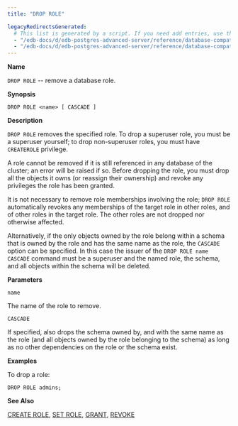 ```yaml
---
title: "DROP ROLE"

legacyRedirectsGenerated:
  # This list is generated by a script. If you need add entries, use the `legacyRedirects` key.
  - "/edb-docs/d/edb-postgres-advanced-server/reference/database-compatibility-for-oracle-developers-sql-guide/13/drop_role.html"
  - "/edb-docs/d/edb-postgres-advanced-server/reference/database-compatibility-for-oracle-developers-sql-guide/latest/drop_role.html"
---
```


<div id="drop_role" class="registered_link"></div>

**Name**

`DROP ROLE` -- remove a database role.

**Synopsis**

```text
DROP ROLE <name> [ CASCADE ]
```

**Description**

`DROP ROLE` removes the specified role. To drop a superuser role, you must be a superuser yourself; to drop non-superuser roles, you must have `CREATEROLE` privilege.

A role cannot be removed if it is still referenced in any database of the cluster; an error will be raised if so. Before dropping the role, you must drop all the objects it owns (or reassign their ownership) and revoke any privileges the role has been granted.

It is not necessary to remove role memberships involving the role; `DROP ROLE` automatically revokes any memberships of the target role in other roles, and of other roles in the target role. The other roles are not dropped nor otherwise affected.

Alternatively, if the only objects owned by the role belong within a schema that is owned by the role and has the same name as the role, the `CASCADE` option can be specified. In this case the issuer of the `DROP ROLE name CASCADE` command must be a superuser and the named role, the schema, and all objects within the schema will be deleted.

**Parameters**

`name`

 The name of the role to remove.

`CASCADE`

 If specified, also drops the schema owned by, and with the same name as the role (and all objects owned by the role belonging to the schema) as long as no other dependencies on the role or the schema exist.

**Examples**

To drop a role:

```text
DROP ROLE admins;
```

**See Also**

[CREATE ROLE](32_create_role/#create_role), [SET ROLE](73_set_role/#set_role), [GRANT](64_grant/#grant), [REVOKE](67_revoke/#revoke)
